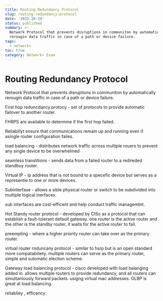 ```yaml
---
title: Routing Redundancy Protocol
slug: routing-redundancy-protocol
date: '2025-10-29'
status: published
summary: >-
  Network Protocol that prevents disruptions in communiton by automatically
  rerougin data traffic in case of a path or device failure.
tags:
  - network+
toc: true
category: Network+ Exam
---
```


# Routing Redundancy Protocol

Network Protocol that prevents disruptions in communiton by automatically rerougin data traffic in case of a path or device failure. 

First hop reduncdancy protocy - set of protocols to provide automatic failover to another router. 

FHRPS are available  to determine if the first hop failed. 

Reliablilyt ensure that communications remain up and running even if. asingle router configuration failes. 

load balancing - distributes network traffic across multiple rouers to prevent any single device to be overwhelmed 

seamless translitions - sends data from a failed router to a redireded standbuy router. 

Virtual IP - ip address that is not bound to a specefic device but serves as a representie to one or more devices. 

Subinterfase - allows a sible physical router or switch to be subdivided into multiple logical inerfaces. 

sub interfaces are cost-efficent and help conduct traffic managemtnt. 

Hot Standy router protocol - developed by CISo as a protocol that can establish a fault-tolerant default gateway. one router is the active router and the other is the standby router, it waits for the active router to fail. 

preempting - where a higher priority router can take over as the primary router. 

virtual router rnduncany protocol - similar to hsrp but is an open standard more compatabiliety. multiple routers can serve as the primary router, simple and sutomatic election scheme. 

Gateway load balancing protocol - cisco developed with load balanging added in. allows multiple routers to provide redundancy, and all routers can simultaniously forward packets. usigng virtual mac addresses. GLBP is great at load balancing. 

reliabliey , efficency
